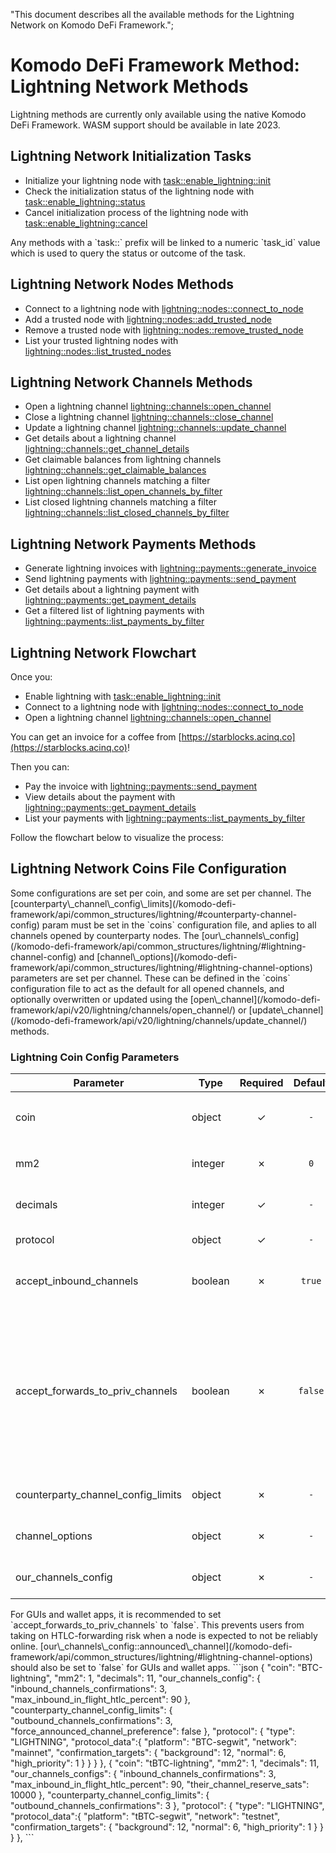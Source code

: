   "This document describes all the available methods for the Lightning Network on Komodo DeFi Framework.";


# Komodo DeFi Framework Method: Lightning Network Methods

<Note>
  Lightning methods are currently only available using the native Komodo DeFi Framework.
  WASM support should be available in late 2023.
</Note>

## Lightning Network Initialization Tasks

*   Initialize your lightning node with [task::enable\_lightning::init](/komodo-defi-framework/api/v20/lightning/activation/init/)
*   Check the initialization status of the lightning node with [task::enable\_lightning::status](/komodo-defi-framework/api/v20/lightning/activation/status/)
*   Cancel initialization process of the lightning node with [task::enable\_lightning::cancel](/komodo-defi-framework/api/v20/lightning/activation/cancel/)

<Note>
  Any methods with a `task::` prefix will be linked to a numeric `task_id` value
  which is used to query the status or outcome of the task.
</Note>

## Lightning Network Nodes Methods

*   Connect to a lightning node with [lightning::nodes::connect\_to\_node](/komodo-defi-framework/api/v20/lightning/nodes/connect_to_node/)
*   Add a trusted node with [lightning::nodes::add\_trusted\_node](/komodo-defi-framework/api/v20/lightning/nodes/add_trusted_node/)
*   Remove a trusted node with [lightning::nodes::remove\_trusted\_node](/komodo-defi-framework/api/v20/lightning/nodes/remove_trusted_node/)
*   List your trusted lightning nodes with [lightning::nodes::list\_trusted\_nodes](/komodo-defi-framework/api/v20/lightning/nodes/list_trusted_nodes/)

## Lightning Network Channels Methods

*   Open a lightning channel [lightning::channels::open\_channel](/komodo-defi-framework/api/v20/lightning/channels/open_channel/)
*   Close a lightning channel [lightning::channels::close\_channel](/komodo-defi-framework/api/v20/lightning/channels/close_channel/)
*   Update a lightning channel [lightning::channels::update\_channel](/komodo-defi-framework/api/v20/lightning/channels/update_channel/)
*   Get details about a lightning channel [lightning::channels::get\_channel\_details](/komodo-defi-framework/api/v20/lightning/channels/get_channel_details/)
*   Get claimable balances from lightning channels [lightning::channels::get\_claimable\_balances](/komodo-defi-framework/api/v20/lightning/channels/get_claimable_balances/)
*   List open lightning channels matching a filter [lightning::channels::list\_open\_channels\_by\_filter](/komodo-defi-framework/api/v20/lightning/channels/list_open_channels_by_filter/)
*   List closed lightning channels matching a filter [lightning::channels::list\_closed\_channels\_by\_filter](/komodo-defi-framework/api/v20/lightning/channels/list_closed_channels_by_filter/)

## Lightning Network Payments Methods

*   Generate lightning invoices with [lightning::payments::generate\_invoice](/komodo-defi-framework/api/v20/lightning/payments/generate_invoice/)
*   Send lightning payments with [lightning::payments::send\_payment](/komodo-defi-framework/api/v20/lightning/payments/send_payment/)
*   Get details about a lightning payment with [lightning::payments::get\_payment\_details](/komodo-defi-framework/api/v20/lightning/payments/get_payment_details/)
*   Get a filtered list of lightning payments with [lightning::payments::list\_payments\_by\_filter](/komodo-defi-framework/api/v20/lightning/payments/list_payments_by_filter/)

## Lightning Network Flowchart

Once you:

*   Enable lightning with [task::enable\_lightning::init](/komodo-defi-framework/api/v20/lightning/activation/init/)
*   Connect to a lightning node with [lightning::nodes::connect\_to\_node](/komodo-defi-framework/api/v20/lightning/nodes/connect_to_node/)
*   Open a lightning channel [lightning::channels::open\_channel](/komodo-defi-framework/api/v20/lightning/channels/open_channel/)

You can get an invoice for a coffee from [https://starblocks.acinq.co](https://starblocks.acinq.co)!

Then you can:

*   Pay the invoice with [lightning::payments::send\_payment](/komodo-defi-framework/api/v20/lightning/payments/send_payment/)
*   View details about the payment with [lightning::payments::get\_payment\_details](/komodo-defi-framework/api/v20/lightning/payments/get_payment_details/)
*   List your payments with [lightning::payments::list\_payments\_by\_filter](/komodo-defi-framework/api/v20/lightning/payments/list_payments_by_filter/)

Follow the flowchart below to visualize the process:

<OptimizedImage src={lightningflowchart} classNaming="w-full" alt="Lightning Network Flowchart" />

## Lightning Network Coins File Configuration

<Note>
  Some configurations are set per coin, and some are set per channel. The
  [counterparty\_channel\_config\_limits](/komodo-defi-framework/api/common_structures/lightning/#counterparty-channel-config)
  param must be set in the `coins` configuration file, and aplies to all
  channels opened by counterparty nodes. The
  [our\_channels\_config](/komodo-defi-framework/api/common_structures/lightning/#lightning-channel-config) and
  [channel\_options](/komodo-defi-framework/api/common_structures/lightning/#lightning-channel-options) parameters
  are set per channel. These can be defined in the `coins` configuration file to
  act as the default for all opened channels, and optionally overwritten or
  updated using the
  [open\_channel](/komodo-defi-framework/api/v20/lightning/channels/open_channel/) or
  [update\_channel](/komodo-defi-framework/api/v20/lightning/channels/update_channel/)
  methods.
</Note>

### Lightning Coin Config Parameters

| Parameter                             | Type    | Required | Default | Description                                                                                                                                                                                                                                                                                                     |
| ------------------------------------- | ------- | :------: | :-----: | --------------------------------------------------------------------------------------------------------------------------------------------------------------------------------------------------------------------------------------------------------------------------------------------------------------- |
| coin                                  | object  |     ✓    |   `-`   | The ticker of the coin you will use lightning network with, suffixed with `-lightning`                                                                                                                                                                                                                          |
| mm2                                   | integer |     ✗    |   `0`   | A value of `1`, indicates the coin is atomic swap compatible.                                                                                                                                                                                                                                                   |
| decimals                              | integer |     ✓    |   `-`   | The decimal precision of the coin you will use the lightning network with.                                                                                                                                                                                                                                      |
| protocol                              | object  |     ✓    |   `-`   | A standard [CoinProtocol](/komodo-defi-framework/api/common_structures/activation/#coin-protocol) object.                                                                                                                                                                                                       |
| accept\_inbound\_channels             | boolean |     ✗    |  `true` | If this is set to `false`, we do not accept inbound requests to open a new channel.                                                                                                                                                                                                                             |
| accept\_forwards\_to\_priv\_channels  | boolean |     ✗    | `false` | When set to `false`, any HTLCs which were to be forwarded over private channels will be rejected. This prevents us from taking on HTLC-forwarding risk when we intend to run as a node which is not online reliably (e.g. GUI wallet apps). Generally, private channels are used for non-routing purposes only. |
| counterparty\_channel\_config\_limits | object  |     ✗    |   `-`   | A standard [CounterpartyChannelConfig](/komodo-defi-framework/api/common_structures/lightning/#counterparty-channel-config) object.                                                                                                                                                                             |
| channel\_options                      | object  |     ✗    |   `-`   | A standard [LightningChannelOptions](/komodo-defi-framework/api/common_structures/lightning/#lightning-channel-options) object.                                                                                                                                                                                 |
| our\_channels\_config                 | object  |     ✗    |   `-`   | A standard [LightningChannelConfig](/komodo-defi-framework/api/common_structures/lightning/#lightning-channel-config) object.                                                                                                                                                                                   |

<Note>
  For GUIs and wallet apps, it is recommended to set
  `accept_forwards_to_priv_channels` to `false`. This prevents users from taking
  on HTLC-forwarding risk when a node is expected to not be reliably online.
  [our\_channels\_config::announced\_channel](/komodo-defi-framework/api/common_structures/lightning/#lightning-channel-options)
  should also be set to `false` for GUIs and wallet apps.
</Note>

<CollapsibleSection expandedText="Hide Example Config" collapsedText="Show Example Config">
  ```json
    {
      "coin": "BTC-lightning",
      "mm2": 1,
      "decimals": 11,
      "our_channels_config": {
          "inbound_channels_confirmations": 3,
          "max_inbound_in_flight_htlc_percent": 90
      },
      "counterparty_channel_config_limits": {
          "outbound_channels_confirmations": 3,
          "force_announced_channel_preference": false
      },
      "protocol": {
          "type": "LIGHTNING",
          "protocol_data":{
              "platform": "BTC-segwit",
              "network": "mainnet",
              "confirmation_targets": {
                  "background": 12,
                  "normal": 6,
                  "high_priority": 1
              }
          }
      }
    },
    {
      "coin": "tBTC-lightning",
      "mm2": 1,
      "decimals": 11,
      "our_channels_configs": {
          "inbound_channels_confirmations": 3,
          "max_inbound_in_flight_htlc_percent": 90,
          "their_channel_reserve_sats": 10000
      },
      "counterparty_channel_config_limits": { 
          "outbound_channels_confirmations": 3
      },
      "protocol": {
          "type": "LIGHTNING",
          "protocol_data":{
              "platform": "tBTC-segwit",
              "network": "testnet",
              "confirmation_targets": {
                  "background": 12,
                  "normal": 6,
                  "high_priority": 1
              }
          }
      }
    },
  ```
</CollapsibleSection>
